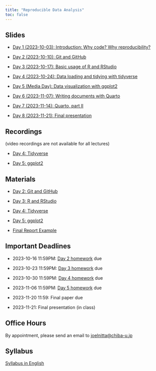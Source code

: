 ```yaml
---
title: "Reproducible Data Analysis"
toc: false
---
```


## Slides

- [Day 1 (2023-10-03): Introduction: Why code? Why reproducibility?](day1/index.qmd)

- [Day 2 (2023-10-10): Git and GitHub](day2/index.qmd)

- [Day 3 (2023-10-17): Basic usage of R and RStudio](day3/index.qmd)

- [Day 4 (2023-10-24): Data loading and tidying with tidyverse](day4/index.qmd)

- [Day 5 (Media Day): Data visualization with ggplot2](day5/index.qmd)

- [Day 6 (2023-11-07): Writing documents with Quarto](day6/index.qmd)

- [Day 7 (2023-11-14): Quarto, part II](day7/index.qmd)

- [Day 8 (2023-11-21): Final presentation](day8/index.qmd)

## Recordings

(video recordings are not available for all lectures)

- [Day 4: Tidyverse](https://youtu.be/ikzQwRJbh18)

- [Day 5: ggplot2](https://youtu.be/n06QEKese5U)

## Materials

- [Day 2: Git and GitHub](https://github.com/data-analysis-chiba-2023/day02-git/blob/main/day02_intro_to_git.md)

- [Day 3: R and RStudio](https://github.com/data-analysis-chiba-2023/day03-r/blob/main/day03_intro_to_r.md)

- [Day 4: Tidyverse](https://github.com/data-analysis-chiba-2023/day04-tidy/blob/main/day04_tidy.md)

- [Day 5: ggplot2](https://github.com/data-analysis-chiba-2023/day05-ggplot/blob/main/day05_ggplot2.md)

- [Final Report Example](https://github.com/data-analysis-chiba-2023/gapminder-report/)

## Important Deadlines

- 2023-10-16 11:59PM: [Day 2 homework](https://github.com/data-analysis-chiba-2023/day02-git/blob/main/git_facts.md) due

- 2023-10-23 11:59PM: [Day 3 homework](https://github.com/data-analysis-chiba-2023/day03-r/blob/main/day03_homework.R) due

- 2023-10-30 11:59PM: [Day 4 homework](https://github.com/data-analysis-chiba-2023/day04-tidy/blob/main/day04_homework.R) due

- 2023-11-06 11:59PM: [Day 5 homework](https://github.com/data-analysis-chiba-2023/day05-ggplot/blob/main/day05_homework.R) due

- 2023-11-20 11:59: Final paper due

- 2023-11-21: Final presentation (in class)

## Office Hours

By appointment, please send an email to <joelnitta@chiba-u.jp>

## Syllabus

[Syllabus in English](https://syllabus.gs.chiba-u.jp/2023/101101101076000/Z011531301/en_US)

